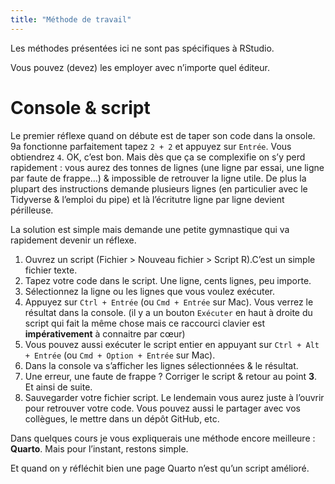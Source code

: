 ```yaml
---
title: "Méthode de travail"
---
```


::: callout-note
Les méthodes présentées ici ne sont pas spécifiques à RStudio. 

Vous pouvez (devez) les employer avec n'importe quel éditeur.
:::

# Console & script

Le premier réflexe quand on débute est de taper son code dans la onsole. 9a fonctionne parfaitement tapez `2 + 2` et appuyez sur `Entrée`. Vous obtiendrez `4`. OK, c'est bon. Mais dès que ça se complexifie on s'y perd rapidement : vous aurez des tonnes de lignes (une ligne par essai, une ligne par faute de frappe...) & impossible de retrouver la ligne utile. De plus la plupart des instructions demande plusieurs lignes (en particulier avec le Tidyverse & l'emploi du pipe) et là l'écritutre ligne par ligne devient périlleuse. 

La solution est simple mais demande une petite gymnastique qui va rapidement devenir un réflexe.

1.  Ouvrez un script (Fichier \> Nouveau fichier \> Script R).C'est un simple fichier texte.
2.  Tapez votre code dans le script. Une ligne, cents lignes, peu importe.
3.  Sélectionnez la ligne ou les lignes que vous voulez exécuter.
4.  Appuyez sur `Ctrl + Entrée` (ou `Cmd + Entrée` sur Mac). Vous verrez le résultat dans la console. (il y a un bouton `Exécuter` en haut à droite du script qui fait la même chose mais ce raccourci clavier est **impérativement** à connaitre par cœur)
5.  Vous pouvez aussi exécuter le script entier en appuyant sur `Ctrl + Alt + Entrée` (ou `Cmd + Option + Entrée` sur Mac).
6.  Dans la console va s'afficher les lignes sélectionnées & le résultat.
7.  Une erreur, une faute de frappe ? Corriger le script & retour au point **3**. Et ainsi de suite.
8. Sauvegarder votre fichier script. Le lendemain vous aurez juste à l'ouvrir pour retrouver votre code. Vous pouvez aussi le partager avec vos collègues, le mettre dans un dépôt GitHub, etc.

::: callout-note
Dans quelques cours je vous expliquerais une méthode encore meilleure : **Quarto**. Mais pour l'instant, restons simple. 

Et quand on y réfléchit bien une page Quarto n'est qu'un script amélioré. 
:::


